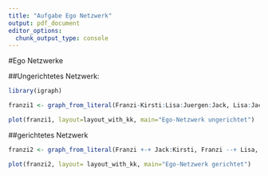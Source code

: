 ---
title: "Aufgabe Ego Netzwerk"
output: pdf_document
editor_options: 
  chunk_output_type: console
---
#Ego Netzwerke 

##Ungerichtetes Netzwerk:
``` {r Übungaufgabe Geo Netwerke ungerichtet}
library(igraph)

franzi1 <- graph_from_literal(Franzi-Kirsti:Lisa:Juergen:Jack, Lisa:Jack-Juergen:Kirsti)

plot(franzi1, layout=layout_with_kk, main="Ego-Netzwerk ungerichtet")
```


##gerichtetes Netzwerk

```{r Ego Netzwerk gerichtet}

franzi2 <- graph_from_literal(Franzi +-+ Jack:Kirsti, Franzi --+ Lisa, Franzi +-- Juergen, Juergen +-+ Jack, Jack -+ Kirsti, Juergen +-+ Lisa, Lisa -+ Kirsti)

plot(franzi2, layout= layout_with_kk, main="Ego-Netzwerk gerichtet")

```

